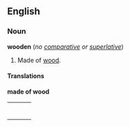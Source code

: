 ==English==
===Noun===
'''wooden''' (''no [[comparative]] or [[superlative]]'')

#Made of [[wood]].

====Translations====

'''made of wood'''
{| border=0  width=100%
|-
|bgcolor="#FFFFE0" valign=top width=48%|
{|
<!--languages from A to M go here-->
|}
| width=1% |
|bgcolor="#FFFFE0" valign=top width=48%|
{|
<!--languages from N to Z go here-->
|}
|}